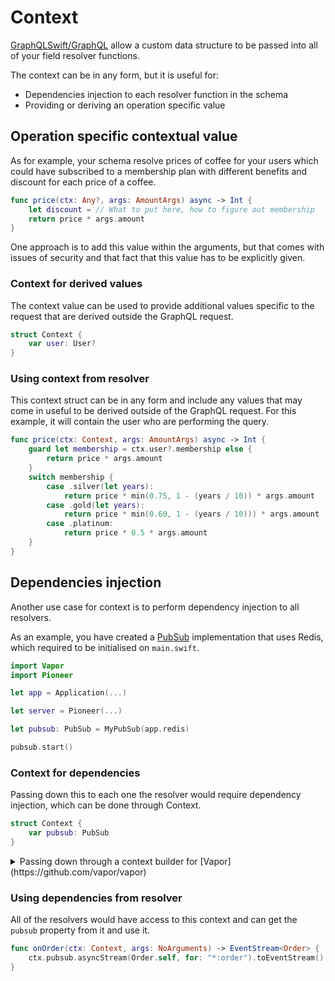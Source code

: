 
# Context

[GraphQLSwift/GraphQL](https://github.com/GraphQLSwift/GraphQL) allow a custom data structure to be passed into all of your field resolver functions. 

The context can be in any form, but it is useful for:
- Dependencies injection to each resolver function in the schema
- Providing or deriving an operation specific value

## Operation specific contextual value

As for example, your schema resolve prices of coffee for your users which could have subscribed to a membership plan with different benefits and discount for each price of a coffee.

```swift {2} showLineNumbers copy
func price(ctx: Any?, args: AmountArgs) async -> Int {
    let discount = // What to put here, how to figure out membership
    return price * args.amount
}
```

One approach is to add this value within the arguments, but that comes with issues of security and that fact that this value has to be explicitly given.

### Context for derived values

The context value can be used to provide additional values specific to the request that are derived outside the GraphQL request.

```swift {2} showLineNumbers copy
struct Context {
    var user: User?
}
```

### Using context from resolver

This context struct can be in any form and include any values that may come in useful to be derived outside of the GraphQL request. For this example, it will contain the user who are performing the query.

```swift {2-11} showLineNumbers copy
func price(ctx: Context, args: AmountArgs) async -> Int {
    guard let membership = ctx.user?.membership else {
        return price * args.amount   
    }
    switch membership {
        case .silver(let years):
            return price * min(0.75, 1 - (years / 10)) * args.amount
        case .gold(let years):
            return price * min(0.60, 1 - (years / 10))) * args.amount
        case .platinum:
            return price * 0.5 * args.amount
    }
}
```

## Dependencies injection

Another use case for context is to perform dependency injection to all resolvers.

As an example, you have created a [PubSub](https://swiftpackageindex.com/d-exclaimation/pioneer/documentation/pioneer/pubsub) implementation that uses Redis, which required to be initialised on `main.swift`.

```swift filename="main.swift" {8-10} showLineNumbers copy
import Vapor
import Pioneer

let app = Application(...)

let server = Pioneer(...)

let pubsub: PubSub = MyPubSub(app.redis)

pubsub.start()
```

### Context for dependencies

Passing down this to each one the resolver would require dependency injection, which can be done through Context.

```swift {2} showLineNumbers copy
struct Context {
    var pubsub: PubSub
}
```

<details>
<summary> Passing down through a context builder for [Vapor](https://github.com/vapor/vapor) </summary>

<Callout type="info">
This is just an example passing down when using [Vapor](https://github.com/vapor/vapor). Context are not tied to [Vapor](https://github.com/vapor/vapor).
</Callout>

```swift {14-16} showLineNumbers copy
import Vapor
import Pioneer

let app = Application(...)

let server = Pioneer(...)

let pubsub: PubSub = MyPubSub(app.redis)

pubsub.start()

app.middleware.use(
    server.vaporMiddleware(
        context: { _, _ in
            Context(pubsub: pubsub)
        }
    )
)
```

</details>

### Using dependencies from resolver

All of the resolvers would have access to this context and can get the `pubsub` property from it and use it.

```swift showLineNumbers copy
func onOrder(ctx: Context, args: NoArguments) -> EventStream<Order> {
    ctx.pubsub.asyncStream(Order.self, for: "*:order").toEventStream()
}
```